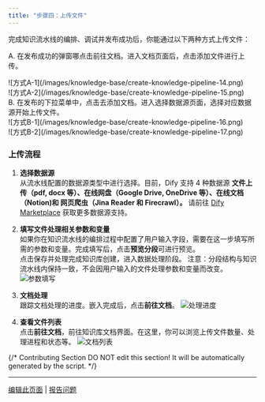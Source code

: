 ```yaml
---
title: "步骤四：上传文件"
---
```


完成知识流水线的编排、调试并发布成功后，你能通过以下两种方式上传文件：

   A. 在发布成功的弹窗哪点击前往文档。进入文档页面后，点击添加文件进行上传。
   <div style={{display: 'flex', flexWrap: 'wrap', gap: '30px'}}>
      <div style={{flex: 1, minWidth: '200px'}}>
         ![方式A-1](/images/knowledge-base/create-knowledge-pipeline-14.png)
      </div>
      <div style={{flex: 2, minWidth: '300px'}}>
         ![方式A-2](/images/knowledge-base/create-knowledge-pipeline-15.png)
      </div>
   </div>
   B. 在发布的下拉菜单中，点击去添加文档。进入选择数据源页面，选择对应数据源开始上传文件。
   <div style={{display: 'flex', flexWrap: 'wrap', gap: '30px'}}>
      <div style={{flex: 1, minWidth: '200px'}}>
         ![方式B-1](/images/knowledge-base/create-knowledge-pipeline-16.png)
      </div>
      <div style={{flex: 2, minWidth: '300px'}}>
         ![方式B-2](/images/knowledge-base/create-knowledge-pipeline-17.png)
      </div>
   </div>

### 上传流程

1. **选择数据源**  
   从流水线配置的数据源类型中进行选择。目前，Dify 支持 4 种数据源
   **文件上传（pdf, docx 等）、在线网盘（Google Drive, OneDrive 等）、在线文档（Notion)和 网页爬虫（Jina Reader 和 Firecrawl）。**
   请前往 [Dify Marketplace](https://marketplace.dify.ai/) 获取更多数据源支持。

2. **填写文件处理相关参数和变量**  
   如果你在知识流水线的编排过程中配置了用户输入字段，需要在这一步填写所需的参数和变量。完成填写后，点击**预览分段**可进行预览。  
   点击保存并处理完成知识库创建，进入数据处理阶段。
   <Warning>
      注意：分段结构与知识流水线内保持一致，不会因用户输入的文件处理参数和变量而改变。
   </Warning>
   ![参数填写](/images/knowledge-base/create-knowledge-pipeline-18.png)

3. **文档处理**  
   跟踪文档处理的进度。嵌入完成后，点击**前往文档**。
   ![处理进度](/images/knowledge-base/create-knowledge-pipeline-19.png)

4. **查看文件列表**  
   点击**前往文档**，前往知识库文档界面。在这里，你可以浏览上传文件数量、处理进程和状态等。
   ![文档列表](/images/knowledge-base/create-knowledge-pipeline-20.png)

{/*
Contributing Section
DO NOT edit this section!
It will be automatically generated by the script.
*/}

---

[编辑此页面](https://github.com/langgenius/dify-docs/edit/main/zh-hans/guides/knowledge-base/knowledge-pipeline/upload-files.mdx) | [报告问题](https://github.com/langgenius/dify-docs/issues/new?template=docs.yml)